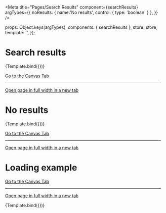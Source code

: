 

<Meta
  title="Pages/Search Results"
  component={searchResults}
  argTypes={{
    noResults: { name:'No results', control: { type: 'boolean' } },
  }}
/>

  props: Object.keys(argTypes),
  components: { searchResults },
  store: store,
  template: '<searchResults :noResults="noResults" :isLoading="isLoading" />',
});

# Search results

<Canvas>
  <Story
    name="With results"
    args={{
      noResults: false,
      isLoading: false
    }}
  >
    {Template.bind({})}
  </Story>
</Canvas>

<a href="?path=/story/pages-search-results--example">Go to the Canvas Tab</a>

---

<a href="?id=pages-search-results--with-results&args=&viewMode=story" target="_blank">Open page in full width in a new tab</a>

# No results

<Canvas>
  <Story
    name="Without results"
    args={{
      noResults: true,
      isLoading: false
    }}
  >
    {Template.bind({})}
  </Story>
</Canvas>

<a href="?path=/story/pages-search-results--example">Go to the Canvas Tab</a>

---

<a href="?id=pages-search-results--without-results&args=&viewMode=story" target="_blank">Open page in full width in a new tab</a>



# Loading example

<a href="?path=/story/pages-search-results--example">Go to the Canvas Tab</a>

---

<a href="?id=pages-search-results--when-loading&args=&viewMode=story" target="_blank">Open page in full width in a new tab</a>

<Canvas>
  <Story
    name="When Loading"
    args={{
      noResults: true,
      isLoading: true
    }}
  >
    {Template.bind({})}
  </Story>
</Canvas>


